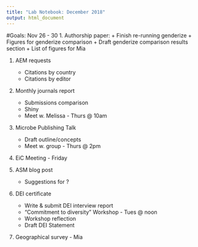 ```yaml
---
title: "Lab Notebook: December 2018"
output: html_document
---
```

#Goals: Nov 26 - 30
1. Authorship paper:
    + Finish re-running genderize
    + Figures for genderize comparison
    + Draft genderize comparison results section
    + List of figures for Mia

1. AEM requests
    + Citations by country
    + Citations by editor

1. Monthly journals report
    + Submissions comparison
    + Shiny
    + Meet w. Melissa - Thurs @ 10am

1. Microbe Publishing Talk
    + Draft outline/concepts
    + Meet w. group - Thurs @ 2pm

1. EiC Meeting - Friday

1. ASM blog post
    + Suggestions for ?

1. DEI certificate
    + Write & submit DEI interview report
    + “Commitment to diversity” Workshop - Tues @ noon
    + Workshop reflection
    + Draft DEI Statement
    
1. Geographical survey - Mia
